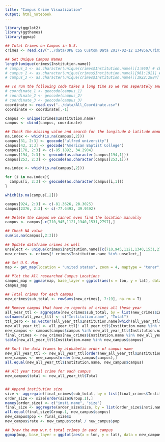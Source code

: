 ```yaml
---
title: "Campus Crime Visualization"
output: html_notebook
---
```


```r
library(ggplot2)
library(ggthemes)
library(ggmap)

## Total Crimes on Campus in U.S.
crimes <- read.csv("../data/OPE CSS Custom Data 2017-02-12 134856/Criminal_Offenses_On_campus.csv")

## Get Unique Campus Names
length(unique(crimes$Institution.name))
# campus_1 <- as.character(unique(crimes$Institution.name))[1:960] # chenyun
# campus_2 <- as.character(unique(crimes$Institution.name))[961:1921] # nanjun
# campus_3 <- as.character(unique(crimes$Institution.name))[1922:2884] # yuxin

## To run the following code takes a long time so we run seperately and save it to a file named "All_Coordinate"
# coordinate_1 <- geocode(campus_1) 
# coordinate_2 <- geocode(campus_2) 
# coordinate_3 <- geocode(campus_3) 
coordinate <- read.csv("../data/All_Coordinate.csv")
coordinate <- coordinate[,-1]

campus <- unique(crimes$Institution.name)
campus <- cbind(campus, coordinate)

## Check the missing value and search for the longitude & latitude manually
na.index <- which(is.na(campus[,2]))
campus[31, 2:3] <- geocode("alfred university")
campus[43, 2:3] <- geocode("American Baptist College")
campus[178, 2:3] <- c(-85.1892, 34.2904)
campus[194, 2:3] <- geocode(as.character(campus[194,1]))
campus[253, 2:3] <- geocode(as.character(campus[253,1]))

na.index <- which(is.na(campus[,2]))

for (i in na.index){
  campus[i, 2:3] <- geocode(as.character(campus[i,1]))
}

which(is.na(campus[,2]))

campus[924, 2:3] <- c(-81.3626, 28.3025)
campus[2376, 2:3] <- c(-77.6493, 39.9492)

## Delete the campus we cannot even find the location manually
campus <- campus[-c(710,945,1121,1340,1531,2797),]

## Check NA value
sum(is.na(campus[,2:3]))
 
## Update dataframe crimes as well
unselect <- unique(crimes$Institution.name)[c(710,945,1121,1340,1531,2797)]
new_crimes <- crimes[! crimes$Institution.name %in% unselect,]

## Get U.S. Map
map <- get_map(location = "united states", zoom = 4, maptype = "toner",source = "stamen")

## Plot the All researched Campus Locations
campus_map = ggmap(map, base_layer = ggplot(aes(x = lon, y = lat), data = campus)) + geom_point(color = 2, alpha = 1)
campus_map

## Total crimes for each campus
new_crimes$sub_total <- rowSums(new_crimes[, 7:19], na.rm = T)

## Remove campus that have no reports of crimes all these year
all_year_ttl <- aggregate(new_crimes$sub_total, by = list(new_crimes$Institution.name), FUN = sum)
colnames(all_year_ttl) <- c("Institution.name", "Total")
ttl_zero <- as.vector(all_year_ttl$Institution.name[which(all_year_ttl$Total == 0)])
new_all_year_ttl <- all_year_ttl[! all_year_ttl$Institution.name %in% ttl_zero,]
new_campus <- campus[campus$campus %in% new_all_year_ttl$Institution.name,]
final_crimes <- new_crimes[new_crimes$Institution.name %in% new_all_year_ttl$Institution.name,]
table(new_all_year_ttl$Institution.name %in% new_campus$campus)

## Sort the data frames by alphabetic order of campus name
new_all_year_ttl <- new_all_year_ttl[order(new_all_year_ttl$Institution.name), ]
new_campus <- new_campus[order(new_campus$campus),]
all.equal(new_all_year_ttl$Institution.name, new_campus$campus)

## All year total crime for each campus 
new_campus$total <- new_all_year_ttl$Total


## Append institution size
size <- aggregate(final_crimes$sub_total, by = list(final_crimes$Institution.name, final_crimes$Institution.Size), FUN = sum)
order_size <- size[order(size$Group.1),]
names(order_size) <- c("insti.name", "size")
final_size <- aggregate(order_size$size, by = list(order_size$insti.name), FUN = sum)
all.equal(final_size$Group.1, new_campus$campus)
new_campus$pop <- final_size$x
new_campus$rate <- new_campus$total / new_campus$pop
```


```r
## Draw the map w.r.t total crimes in each campus
ggmap(map, base_layer = ggplot(aes(x = lon, y = lat), data = new_campus)) + geom_point(aes(x=lon, y=lat, level = rate), col = 2, data = new_campus, alpha=.2) #+ stat_density2d(aes(x = lon, y = lat, fill=..level..), data = new_campus, geom="polygon", alpha=0.2) #+ scale_fill_gradient(low = "yellow", high = "red")
```







